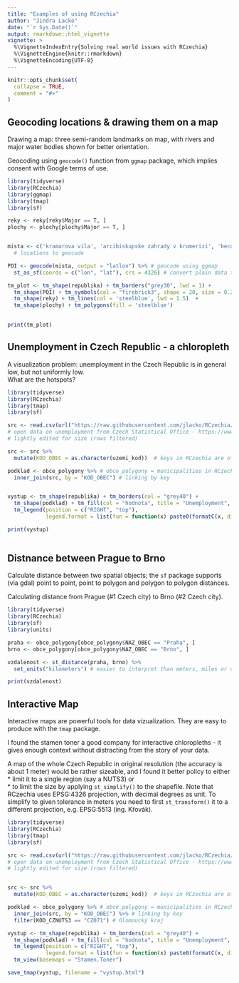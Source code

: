 ```yaml
---
title: "Examples of using RCzechia"
author: "Jindra Lacko"
date: "`r Sys.Date()`"
output: rmarkdown::html_vignette
vignette: >
  %\VignetteIndexEntry{Solving real world issues with RCzechia}
  %\VignetteEngine{knitr::rmarkdown}
  %\VignetteEncoding{UTF-8}
---
```


```r
knitr::opts_chunk$set(
  collapse = TRUE,
  comment = "#>"
)

```
## Geocoding locations & drawing them on a map

Drawing a map: three semi-random landmarks on map, with rivers and major water bodies shown for better orientation.

Geocoding using `geocode()` function from `ggmap` package, which implies consent with Google terms of use.

```r
library(tidyverse)
library(RCzechia)
library(ggmap)
library(tmap)
library(sf)

reky <- reky[reky$Major == T, ]
plochy <- plochy[plochy$Major == T, ]


mista <- c('kramarova vila', 'arcibiskupske zahrady v kromerizi', 'becov nad teplou') 
  # locations to geocode

POI <- geocode(mista, output = "latlon") %>% # geocode using ggmap
  st_as_sf(coords = c("lon", "lat"), crs = 4326) # convert plain data to spatial

tm_plot <- tm_shape(republika) + tm_borders("grey30", lwd = 1) +
  tm_shape(POI) + tm_symbols(col = "firebrick3", shape = 20, size = 0.25) +
  tm_shape(reky) + tm_lines(col = 'steelblue', lwd = 1.5)  +
  tm_shape(plochy) + tm_polygons(fill = 'steelblue')
  

print(tm_plot)

```


## Unemployment in Czech Republic - a chloropleth

A visualization problem: unemployment in the Czech Republic is in general low, but not uniformly low.  
What are the hotspots?

```r
library(tidyverse)
library(RCzechia)
library(tmap)
library(sf)

src <- read.csv(url("https://raw.githubusercontent.com/jlacko/RCzechia/master/data-raw/unempl.csv"), stringsAsFactors = F) 
# open data on unemployment from Czech Statistical Office - https://www.czso.cz/csu/czso/otevrena_data
# lightly edited for size (rows filtered)

src <- src %>%
  mutate(KOD_OBEC = as.character(uzemi_kod))  # keys in RCzechia are of type character

podklad <- obce_polygony %>% # obce_polygony = municipalities in RCzechia package
  inner_join(src, by = "KOD_OBEC") # linking by key


vystup <- tm_shape(republika) + tm_borders(col = "grey40") +
  tm_shape(podklad) + tm_fill(col = "hodnota", title = "Unemployment", palette = "YlOrRd") +
  tm_legend(position = c("RIGHT", "top"),
            legend.format = list(fun = function(x) paste0(formatC(x, digits = 0, format = "f"), " %")))

print(vystup)
 
```

## Distnance between Prague to Brno

Calculate distance between two spatial objects; the `sf` package supports (via gdal) point to point, point to polygon and polygon to polygon distances.  

Calculating distance from Prague (#1 Czech city) to Brno (#2 Czech city).

```r
library(tidyverse)
library(RCzechia)
library(sf)
library(units)

praha <- obce_polygony[obce_polygony$NAZ_OBEC == "Praha", ]
brno <- obce_polygony[obce_polygony$NAZ_OBEC == "Brno", ]

vzdalenost <- st_distance(praha, brno) %>%
  set_units("kilometers") # easier to interpret than meters, miles or decimal degrees..

print(vzdalenost)

```

## Interactive Map 

Interactive maps are powerful tools for data vizualization. They are easy to produce with the `tmap` package.

I found the stamen toner a good company for interactive chloropleths - it gives enough context without distracting from the story of your data.

A map of the whole Czech Republic in original resolution (the accuracy is about 1 meter) would be rather sizeable, and I found it better policy to either  
 * limit it to a single region (say a NUTS3) or  
 * to limit the size by applying `st_simplify()` to the shapefile. Note that RCzechia uses EPSG:4326 projection, with decimal degrees as unit. To simplify to given tolerance in meters you need to first  `st_transform()` it to a different projection, e.g. EPSG:5513 (ing. Křovák).


```r
library(tidyverse)
library(RCzechia)
library(tmap)
library(sf)

src <- read.csv(url("https://raw.githubusercontent.com/jlacko/RCzechia/master/data-raw/unempl.csv"), stringsAsFactors = F) 
# open data on unemployment from Czech Statistical Office - https://www.czso.cz/csu/czso/otevrena_data
# lightly edited for size (rows filtered)


src <- src %>%
  mutate(KOD_OBEC = as.character(uzemi_kod))  # keys in RCzechia are of type character

podklad <- obce_polygony %>% # obce_polygony = municipalities in RCzechia package
  inner_join(src, by = "KOD_OBEC") %>% # linking by key
  filter(KOD_CZNUTS3 == "CZ071") # Olomoucký kraj

vystup <- tm_shape(republika) + tm_borders(col = "grey40") +
  tm_shape(podklad) + tm_fill(col = "hodnota", title = "Unemployment", palette = "YlOrRd", id = "NAZ_OBEC") +
  tm_legend(position = c("RIGHT", "top"),
            legend.format = list(fun = function(x) paste0(formatC(x, digits = 0, format = "f"), " %"))) +
  tm_view(basemaps = "Stamen.Toner")

save_tmap(vystup, filename = "vystup.html")
 
```


